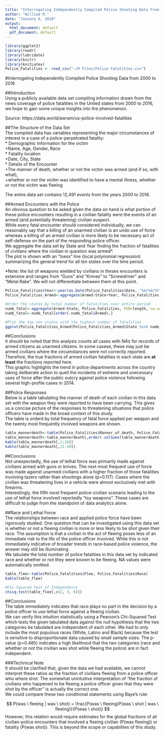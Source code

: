 ```yaml
---
title: "Interrogating Independently Compiled Police Shooting Data from 2000 to 2016"
author: "William M."
date: "January 6, 2018"
output:
  html_document: default
  pdf_document: default
---
```


````r
library(ggplot2)
library(readr)
library(lubridate)
library(knitr)
library(knitLatex)
Police_Fatalities <- read_csv("~/R Files/Police Fatalities.csv")
````  

#Interrogating Independently Compiled Police Shooting Data from 2000 to 2016 

##Introduction  
Using a publicly available data set compiling information drawn from the news coverage
of police fatalities in the United states from 2000 to 2016, we hope to gain some unique
insights into the phenomenon.

Source: https://data.world/awram/us-police-involved-fatalities

##The Structure of the Data Set  
The compiled data has variables representing the major circumstances of interest in
a case of a police-perpetrated fatality:  
* Demographic Information for the victim  
      +Name, Age, Gender, Race  
* Fatality location  
      +Date, City, State  
* Details of the Encounter  
      +The manner of death, whether or not the victim was armed (and if so, with what),   
      +whether or not the victim was identified to have a mental illness, whether or not the victim was fleeing    

The entire data set contains 12,491 events from the years 2000 to 2016.

##Armed Encounters with the Police  
An obvious question to be asked given the data on hand is what portion of these police encounters
resulting in a civilian fatality were the events of an armed (and potentially threatening) civilian suspect.  
While every fatal encounter should considered individually, we can reasonably say that a killing of an
unarmed civilian is an undo use of force whereas a killing of an armed civilian is more likely to be necessary
act of self-defense on the part of the responding police officer.   
We aggregate the data set by State and Year finding the fraction of fatalities of civilians 
where the civilian in question was armed*.  
The plot is shown with an "loess" line (local polynomial regression) summarizing the general trend for all ten states over the time period.  

*Note: the list of weapons wielded by civilians in theses encounters is extensive and ranges from 
"Guns" and "Knives" to "Screwdriver" and "Metal Rake". We will not differentiate between them at this point.  

````r
Police_Fatalities$Year<-year(as.Date(Police_Fatalities$Date, "%m/%d/%Y"))
Police_Fatalities_Armed<-aggregate(Armed~State+Year, Police_Fatalities, FUN=function(a) sum(!is.na(a))/length(a), na.action=NULL)

#Order the states by total number of fatalities over entire period
numb_fatal<-aggregate(Armed~State, Police_Fatalities, FUN=length, na.action=NULL)
numb_fatal<-numb_fatal[order(-numb_fatal$Armed),]

#Plot the top ten states with the highest number of fatalities 
ggplot(Police_Fatalities_Armed[Police_Fatalities_Armed$State %in% numb_fatal[1:10,1],], aes(x=Year, y=Armed, colour=State, ymin=0, ymax=1))+geom_point()+geom_line()+stat_smooth(aes(group=1), method= "loess")+ggtitle("Fraction Police Fatalities involving Armed Civilians by Year")+ylab("Fraction Armed")
````  

##Conclusions  
It should be noted that this analysis counts all cases with NA's for records of armed citizens as unarmed citizens. In some casese, these may just be armed civilians where the circumstances were not correctly reported. Therefore, the true fractions of armed civilian fatalities in each state are **at least** the fractions reported here.  
This graphic highlights the trend in police departments across the country taking deliberate action to quell the incidents of extreme and unecessary uses of force after the public outcry against police violence following several high-profile cases in 2014.   

##Police Responses  
Below is a table tabulating the manner of death of each civilian in this data set with the weapon they were reported to have been carrying. This gives us a concise picture of the responses to threatening situations that police officers have made in the broad context of this study.  
The table is orderd by total frequency of fatal force applied per weapon and the twenty most frequently involved weapons are shown.  

````r
table_mannerdeath<-table(Police_Fatalities$Manner_of_death, Police_Fatalities$Armed)
table_mannerdeath<-table_mannerdeath[,order(-colSums(table_mannerdeath))]
kable(table_mannerdeath[,1:10])
kable(table_mannerdeath[,11:20])
````  

##Conclusions  
Not unexpectedly, the use of lethal force was primarily made against civilians armed with guns or knives. The next most frequent use of force was made against unarmed civilians with a higher fraction of those fatalities involving tazers rather than shootings alone (p=0.117). Cases where the civilian was threatening lives in a vehicle were almost exclusively met with firearms.  
Interestingly, the fifth most frequent police-civilian scenario leading to the use of lethal force involved reportedly "toy weapons". These cases are difficult to judge from the standpoint of data analytics alone. 

##Race and Lethal Force  
The relationships between race and applied police force have been rigorously studied. One question that can be investigated using this data set is whether or not a fleeing civilian is more or less likely to be shot given their race. The assumption is that a civilian in the act of fleeing poses less of an immediate risk to the life of the police officer involved. While this is not immediately indicative of broader trends in race-based police violence, the answer may still be illuminating.  
We tabulate the total number of police fatalities in this data set by indicated race and whether or not they were known to be fleeing. NA values were automatically omitted.  
````r
table_flee<-table(Police_Fatalities$Flee, Police_Fatalities$Race)
kable(table_flee)

#Chi-Squared Test of Independence
chisq.test(table_flee[,c(2, 3, 6)])
````  

##Conclusions  
The table immediately indicates that race plays no part in the decision by a police officer to use lethal force against a fleeing civilian.  
We can verify this intuition statistically using a Pearson's Chi-Squared Test which tests the given tabulated data against the null hypothesis that the two categories be tabulated are independent of each other. We had to only include the most populous races (White, Latino and Black) because the test is sensitive to disproportionate data caused by small sample sizes. The p-value (p=0.485) indicates a high likelihood that the two categories (race and whether or not the civilian was shot while fleeing the police) are in fact independent.  

###Technical Note  
It should be clarified that, given the data we had available, we cannot interpret these ratios as the fraction of civilians fleeing from a police officer who where shot. The somewhat unintuitive interpretation of "the fraction of civilians who happened to be fleeing a police officer given that they were shot by the officer" is actually the correct one.  
We could compare these two conditional statements using Baye's rule:  

$$ 
P(was \ fleeing | was \ shot) = \frac{P(was \ fleeing)P(was \ shot | was \ fleeing)}{P(was \ shot)}  
$$
However, this relation would require estimates for the global fractions of all civilian-police encounters that involved a fleeing civilian (P(was fleeing)) or fatality (P(was shot)). This is beyond the scope or capabilites of this study. 













